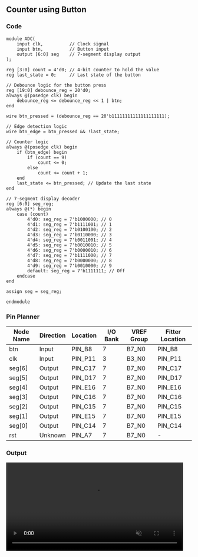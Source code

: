 ## Counter using Button

### Code
```
module ADC(
    input clk,          // Clock signal
    input btn,          // Button input
    output [6:0] seg    // 7-segment display output
);

reg [3:0] count = 4'd0; // 4-bit counter to hold the value
reg last_state = 0;     // Last state of the button

// Debounce logic for the button press
reg [19:0] debounce_reg = 20'd0;
always @(posedge clk) begin
    debounce_reg <= debounce_reg << 1 | btn;
end

wire btn_pressed = (debounce_reg == 20'b11111111111111111111);

// Edge detection logic
wire btn_edge = btn_pressed && !last_state;

// Counter logic
always @(posedge clk) begin
    if (btn_edge) begin
        if (count == 9)
            count <= 0;
        else
            count <= count + 1;
    end
    last_state <= btn_pressed; // Update the last state
end

// 7-segment display decoder
reg [6:0] seg_reg;
always @(*) begin
    case (count)
        4'd0: seg_reg = 7'b1000000; // 0
        4'd1: seg_reg = 7'b1111001; // 1
        4'd2: seg_reg = 7'b0100100; // 2
        4'd3: seg_reg = 7'b0110000; // 3
        4'd4: seg_reg = 7'b0011001; // 4
        4'd5: seg_reg = 7'b0010010; // 5
        4'd6: seg_reg = 7'b0000010; // 6
        4'd7: seg_reg = 7'b1111000; // 7
        4'd8: seg_reg = 7'b0000000; // 8
        4'd9: seg_reg = 7'b0010000; // 9
        default: seg_reg = 7'b1111111; // Off
    endcase
end

assign seg = seg_reg;

endmodule

```

### Pin Planner
| Node Name | Direction | Location | I/O Bank | VREF Group | Fitter Location |
|-----------|-----------|----------|----------|------------|-----------------|
| btn       | Input     | PIN_B8   | 7        | B7_N0      | PIN_B8          |
| clk       | Input     | PIN_P11  | 3        | B3_N0      | PIN_P11         |
| seg[6]    | Output    | PIN_C17  | 7        | B7_N0      | PIN_C17         |
| seg[5]    | Output    | PIN_D17  | 7        | B7_N0      | PIN_D17         |
| seg[4]    | Output    | PIN_E16  | 7        | B7_N0      | PIN_E16         |
| seg[3]    | Output    | PIN_C16  | 7        | B7_N0      | PIN_C16         |
| seg[2]    | Output    | PIN_C15  | 7        | B7_N0      | PIN_C15         |
| seg[1]    | Output    | PIN_E15  | 7        | B7_N0      | PIN_E15         |
| seg[0]    | Output    | PIN_C14  | 7        | B7_N0      | PIN_C14         |
| rst       | Unknown   | PIN_A7   | 7        | B7_N0      | -               |



### Output
<video width="full" height="240" controls autoplay muted>
  <source src="/counter/output.mp4" type="video/mp4" mute />
  Your browser does not support the video tag.
</video>
